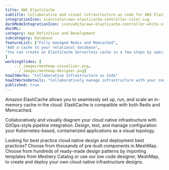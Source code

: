 ```yaml
---
title: AWS ElastiCache  
subtitle: Collaborative and visual infrastructure as code for AWS ElastiCache
integrationIcon: icon/color/aws-elasticache-controller-color.svg
darkModeIntegrationIcon: icon/white/aws-elasticache-controller-white.svg
docURL: 
category: App Definition and Development
subcategory: Database
featureList: ["Fully managed Redis and Memcached",
"Add a cache to your relational database",
"You can create an ElastiCache Serverless cache in a few steps by specifying a cache name in Meshery"
]
workingSlides: [
    ../_images/meshmap-visualizer.png,
    ../_images/meshmap-designer.png]
howItWorks: "Collaborative Infrastructure as Code"
howItWorksDetails: "Collaboratively manage infrastructure with your coworkers synchronously sharing the same designs."
published: true
---
```

<p>
    Amazon ElastiCache allows you to seamlessly set up, run, and scale an in-memory cache in the cloud. ElastiCache is compatible with both Redis and Memcached.
</p>
<p>
    Collaboratively and visually diagram your cloud native infrastructure with GitOps-style pipeline integration. Design, test, and manage configuration your Kubernetes-based, containerized applications as a visual topology.
</p>
<p>
    Looking for best practice cloud native design and deployment best practices? Choose from thousands of pre-built components in MeshMap. Choose from hundreds of ready-made design patterns by importing templates from Meshery Catalog or use our low code designer, MeshMap, to create and deploy your own cloud native infrastructure designs.
</p>